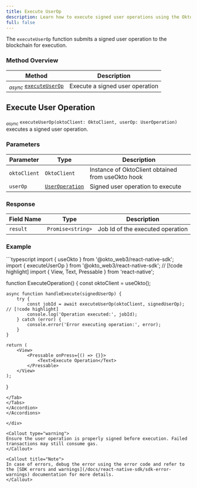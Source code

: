 ```yaml
---
title: Execute UserOp
description: Learn how to execute signed user operations using the Okto SDK.
full: false
---
```



The `executeUserOp` function submits a signed user operation to the blockchain for execution.

### Method Overview

| Method | Description |
|---------|-------------|
| <sub><i>async</i></sub> [`executeUserOp`](#execute-user-op) | Execute a signed user operation |

<div className="method-box">

## Execute User Operation

<sub><i>async</i></sub> `executeUserOp(oktoClient: OktoClient, userOp: UserOperation)` executes a signed user operation.

### Parameters

| Parameter | Type | Description |
|-----------|------|-------------|
| `oktoClient` | `OktoClient` | Instance of OktoClient obtained from useOkto hook |
| `userOp` | [`UserOperation`](/docs/react-native-sdk/technical-reference#models) | Signed user operation to execute |

### Response

<Callout title="Success Response">

| Field Name | Type | Description |
|------------|------|-------------|
| `result` | `Promise<string>` | Job Id of the executed operation |

</Callout>

### Example

<Accordions>
<Accordion title="Usage">
<Tabs items={['TypeScript']}>
<Tab value="TypeScript">
```typescript
import { useOkto } from '@okto_web3/react-native-sdk';
import { executeUserOp } from '@okto_web3/react-native-sdk'; // [!code highlight]
import { View, Text, Pressable } from 'react-native';

function ExecuteOperation() {
    const oktoClient = useOkto();

    async function handleExecute(signedUserOp) {
        try {
            const jobId = await executeUserOp(oktoClient, signedUserOp); // [!code highlight]
            console.log('Operation executed:', jobId);
        } catch (error) {
            console.error('Error executing operation:', error);
        }
    }

    return (
        <View>
            <Pressable onPress={() => {}}>
                <Text>Execute Operation</Text>
            </Pressable>
        </View>
    );
}
```
</Tab>
</Tabs>
</Accordion>
</Accordions>

</div>

<Callout type="warning">
Ensure the user operation is properly signed before execution. Failed transactions may still consume gas.
</Callout>

<Callout title="Note">
In case of errors, debug the error using the error code and refer to the [SDK errors and warnings](/docs/react-native-sdk/sdk-error-warnings) documentation for more details.
</Callout>